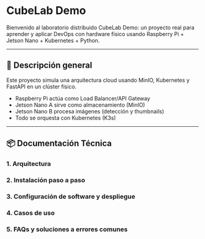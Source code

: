 

# CubeLab Demo

Bienvenido al laboratorio distribuido CubeLab Demo: un proyecto real para aprender y aplicar DevOps con hardware físico usando Raspberry Pi + Jetson Nano + Kubernetes + Python.

---

## 🧱 Descripción general

Este proyecto simula una arquitectura cloud usando MinIO, Kubernetes y FastAPI en un clúster físico.

- Raspberry Pi actúa como Load Balancer/API Gateway
- Jetson Nano A sirve como almacenamiento (MinIO)
- Jetson Nano B procesa imágenes (detección y thumbnails)
- Todo se orquesta con Kubernetes (K3s)

---

## 📦 Documentación Técnica

### 1. Arquitectura
<Arquitectura />

### 2. Instalación paso a paso
<Guia />

### 3. Configuración de software y despliegue
<Instalacion />

### 4. Casos de uso
<Uso />

### 5. FAQs y soluciones a errores comunes
<Faqs />
